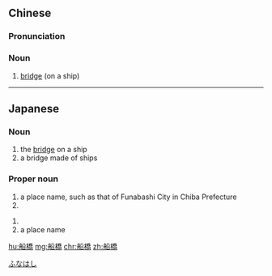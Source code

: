 {{also|船桥}}
==Chinese==
{{zh-forms|s=船桥}}

===Pronunciation===
{{zh-pron
|m=chuánqiáo
|cat=n
}}

===Noun===
{{zh-noun}}
# {{lb|zh|nautical}} [[bridge]] (on a ship)

----

==Japanese==
{{ja-kanjitab|船|橋}}

===Noun===
{{ja-noun|ふなばし}} {{ja-altread|hira=せんきょう|rom=senkyō}}

# the [[bridge]] on a ship
# a bridge made of ships

===Proper noun===
{{ja-pos|proper|ふなばし}}

# a place name, such as that of Funabashi City in Chiba Prefecture
# {{surname|lang=ja|sort=ふなばし}}

{{ja-pos|proper|ふなはし}}

# {{surname|lang=ja|sort=ふなはし}}
# a place name

[[Category:ja:Cities|ふなはし]]

[[hu:船橋]]
[[mg:船橋]]
[[chr:船橋]]
[[zh:船橋]]